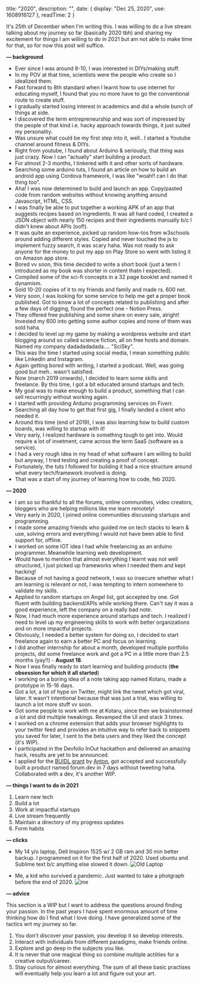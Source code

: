 
  title: "2020",
  description: "",
  date: {
    display: "Dec 25, 2020",
    use: 1608916127
  },
  readTime: 2 
}


It's 25th of December when I'm writing this. I was willing to do a live stream talking about my journey so far (basically 2020 tbh) and sharing my excitement for things I 
am willing to do in 2021 but am not able to make time for that, so for now this post will suffice. 

**— background**

- Ever since I was around 8-10, I was interested in DIYs/making stuff.
- In my POV at that time, scientists were the people who create so I idealized them.
- Fast forward to 8th standard when I learnt how to use internet for educating myself, I found that you no more have to go the conventional route to create stuff.
- I gradually started losing interest in academics and did a whole bunch of things at side.
- I discovered the term entrepreneurship and was sort of impressed by the people of that kind i.e. hacky approach towards things, it just suited my personality.
- Was unsure what could be my first step into it, well.. I started a Youtube channel around fitness & DIYs.
- Right from youtube, I found about Arduino & seriously, that thing was just crazy. Now I can "actually" start building a product.
- For almost 2-3 months, I tinkered with it and other sorts of hardware.
- Searching some arduino tuts, I found an article on how to build an android app using Cordova framework, I was like "woah!! can I do that thing too".
- Aha! I was now determined to build and launch an app. Copy/pasted code from random websites without knowing anything around Javascript, HTML, CSS.
- I was finally be able to put together a working APK of an app that suggests recipes based on ingredients. It was all hard coded, I created a JSON object with nearly 150 recipes and their ingredients manually b/c I didn't knew about APIs (oof!).
- It was quite an experience, picked up random how-tos from w3schools around adding different styles. Copied and never touched the js to implement fuzzy search, it was scary haha. Was not ready to ask anyone for the money to put my app on Play Store so went with listing it on Amazon app store.
- Bored vv soon, this time decided to write a short book (just a term I introduced as my book was shorter in content thatn I expected).
- Compiled some of the sci-fi concepts in a 32 page booklet and named it dynamism.
- Sold 10-20 copies of it to my friends and family and made rs. 600 net.
- Very soon, I was looking for some service to help me get a proper book published. Got to know a lot of concepts related to publishing and after a few days of digging, found the perfect one - Notion Press.
- They offered free publishing and some share on every sale, alright! Invested my 600 into getting some author copies and none of them was sold haha.
- I decided to level up my game by making a wordpress website and start blogging around so called science fiction, all on free hosts and domain. Named my company dadadadadada.... "SciSky".
- This was the time I started using social media, I mean something public like LinkedIn and Instagram.
- Again getting bored with writing, I started a podcast. Well, was going good but meh.. wasn't satisfied.
- Now (march 2019 onwards), I decided to learn some skills and freelance. By this time, I got a bit educated around startups and tech.
- My goal was to make enough to build a product, something that I can sell recurringly without working again.
- I started with providing Arduino programming services on Fiverr.
- Searching all day how to get that first gig, I finally landed a client who needed it.
- Around this time (end of 2019), I was also learning how to build custom boards, was willing to startup with it!
- Very early, I realized hardware is something tough to get into. Would require a lot of invetment, came across the term SaaS (software as a service).
- I had a very rough idea in my head of what software I am willing to build but anyway, I tried testing and creating a proof of concept.
- Fortunately, the tuts I followed for building it had a nice structure around what every tech/framework involved is doing.
- That was a start of my journey of learning how to code, feb 2020.

**— 2020**

- I am so so thankful to all the forums, online communities, video creators, bloggers who are helping millions like me learn remotely!
- Very early in 2020, I joined online communities discussing startups and programming.
- I made some amazing friends who guided me on tech stacks to learn & use, solving errors and everything I would not have been able to find support for, offline.
- I worked on some IOT idea I had while freelancing as an arduino programmer. Meanwhile learning web development. 
- Would have to mention that almost everything I learnt was not well structured, I just picked up frameworks when I needed them and kept hacking!
- Because of not having a good network, I was so insecure whether what I am learning is relevant or not, I was tempting to intern somewhere to validate my skills.
- Applied to random startups on Angel list, got accepted by one. Got fluent with building backend/APIs while working there. Can't say it was a good experience, left the company on a really bad note.
- Now, I had much more experience around startups and tech. I realized I need to level up my engineering skills to work with better organizations and on more impactful projects.
- Obviously, I needed a better system for doing so, I decided to start freelance again to earn a better PC and focus on learning. 
- I did another internship for about a month, developed multiple portfolio projects, did some freelance work and got a PC in a little more than 2.5 months (yay!!) - **August 18**.
- Now I was finally ready to start learning and building products (**the obsession for which it all started**)
- I working on a boring idea of a note taking app named Kotaru, made a prototype in 15-16 days.
- Got a lot, a lot of hype on Twitter, might link the tweet which got viral, later. It wasn't intentional because that was just a trial, was willing to launch a lot more stuff vv soon.
- Got some people to work with me at Kotaru, since then we brainstormed a lot and did multiple tweakings. Revamped the UI and stack 3 times.
- I worked on a chrome extension that adds your browser highlights to your twitter feed and provides an intuitive way to refer back to snippets you saved for later, I sent to the beta users and they liked the concept (it's WIP).
- I participated in the Devfolio InOut hackathon and delivered an amazing hack, results are yet to be announced.
- I applied for the [BUIDL grant](https://twitter.com/atroyn/status/1333860797714370561) by [Anton](https://twitter.com/atroyn), got accepted and successfully built a product named forum.dev in 7 days without tweeting haha. Collaborated with a dev, it's another WIP.       

**— things I want to do in 2021**

1. Learn new tech
2. Build a lot
3. Work at impactful startups
4. Live stream frequently
5. Maintain a directory of my progress updates
6. Form habits

**— clicks**

- My 14 y/o laptop, Dell Inspiron 1525 w/ 2 GB ram and 30 min better backup. I programmed on it for the first half of 2020. Used ubuntu and Sublime text b/c anything else slowed it down.
![Old Laptop](/2020/old-laptop.PNG)

- Me, a kid who survived a pandemic. Just wanted to take a photgraph before the end of 2020.
![me](/2020/me.PNG)

**— advice**

This section is a WIP but I want to address the questions around finding your passion. In the past years I have spent enormous amount of time thinking how do I find 
what I love doing. I have generalized some of the tactics wrt my journey so far.     
1. You don't discover your passion, you develop it so develop interests.
2. Interact with individuals from different paradigms, make friends online.
3. Explore and go deep in the subjects you like.
4. It is never that one magical thing so combine multiple actiities for a creative output/career.
5. Stay curious for almost everything.
The sum of all these basic practises will eventually help you learn a lot and figure out your art.

<!-- ## // explorations

When I look back, I have spent my time since 8th standard (11 y/o) trying things out which led me discover what I enjoy doing.  I wrote a short book, started
youtube channels, tried making documentaries, launched an app, put together electronic boards. Just exploring and staying curious was the hack to find interests!

## // bootstrapped

Honestly, 2020 is the year I grew the most and it wouldn't have been possible without the descreased academic pressure because of covid. It's funny, I started my career
in a pandemic!! There were certainly big realizations I had this year which laid a foundation for me to approach things. It's when I discovered my "art" and learnt combining
interests. 

Finding relevant online communities early this year accelerated my explorations!      

I am ready to take off now!

*take off = explore tech, build and create impact.

## // 2021

![tweet](/2020/tweet.png)

## // evergreen

— some questions below with no generic answers, I want to keep addressing them personally and publish on the internet.

**"What's the meaning of life"**    
Based on what I explored, there's no meaning. I am a part of this never ending, infinite cosmos, so why would my efforts matter to anyone? The mindset which is idealized by me
is to consider my work as art, something that is done for the sake of doing it. One is supposed to find that interest or hobby and find their own meaning.

**"How do I find my passion?"**

An advice I would want to give my younger  self is to just explore, stay curious, develop interests. This is the year when I realized the notion that there is
that one magical thing which will always keep you interested is all wrong.    

Meeting new people can be a catalyst in building interests.

Examining the life of people like Da Vinci, Carl Sagan, Hawkings, Tesla, Aaron Swartz, I have always thought what made these individuals do wonders, what drove them?
Well, I didn't got any solid answer and mine may not make sense for others but on a broader level, it's the curiosity which they had. -->

<!-- Examining the life of people like Da Vinci, Carl Sagan, Hawkings, Tesla, Aaron Swartz, I have always thought what made these individuals do wonders, what drove them?
Well, I didn't got any solid answer and mine may not make sense for others but on a broader level, it's the curiosity which they had. The straight forward question for me was,
what to be curious about? Simple, what do I like? When I look back, I have spent my time since 8th standard (11 y/o) trying things out which led me discover what I enjoy doing. 
I wrote a short book, started youtube channels, tried making documentaries, launched an app, put together electronic boards. An advice I would want to give my younger 
self is to just explore, stay curious, develop interests. This is the year when I realized the notion that there is that one magical thing which will always keep you interested is 
all wrong. Naval Ravikant puts it better, in [this](https://www.youtube.com/watch?v=3qHkcs3kG44) episode.     
Another question that often drives me crazy is what the meaning of life is. -->